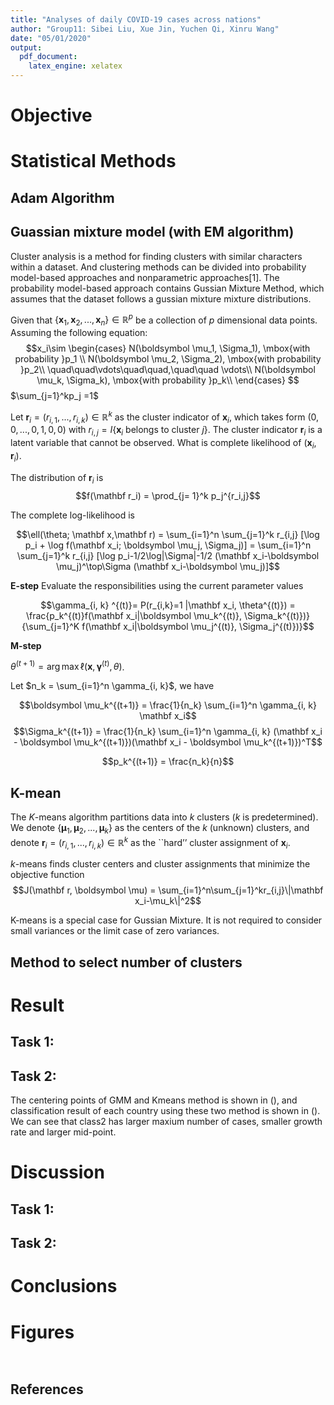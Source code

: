 ```yaml
---
title: "Analyses of daily COVID-19 cases across nations"
author: "Group11: Sibei Liu, Xue Jin, Yuchen Qi, Xinru Wang"
date: "05/01/2020"
output:
  pdf_document:
    latex_engine: xelatex
---
```


# Objective

# Statistical Methods 

## Adam Algorithm



## Guassian mixture model (with EM algorithm)

Cluster analysis is a method for finding clusters with similar characters within a dataset. And clustering methods can be divided into probability model-based approaches and nonparametric approaches[1]. The probability model-based approach contains Gussian Mixture Method, which assumes that the dataset follows a gussian mixture mixture distributions. 

Given that $\{\mathbf x_1,\mathbf x_2,...,\mathbf x_n \} \in \mathbb R^p$ be a collection of  $p$ dimensional data points. Assuming the following equation: 
$$x_i\sim
\begin{cases}
N(\boldsymbol \mu_1, \Sigma_1), \mbox{with probability }p_1 \\
N(\boldsymbol \mu_2, \Sigma_2), \mbox{with probability }p_2\\
\quad\quad\vdots\quad\quad,\quad\quad \vdots\\
N(\boldsymbol \mu_k, \Sigma_k), \mbox{with probability }p_k\\
\end{cases}
$$
$\sum_{j=1}^kp_j =1$

\vspace{10pt}

Let $\mathbf r_i = (r_{i,1},...,r_{i,k})\in \mathbb R^k$  as the cluster indicator of $\mathbf x_i$, which  takes form $(0, 0,...,0,1,0,0)$ with $r_{i,j} =I\{ \mathbf x_i\mbox{ belongs to  cluster } j\}$. The cluster indicator $\mathbf r_i$ is a latent variable that cannot be observed. What is complete likelihood of $(\mathbf x_i,\mathbf r_i)$. 

The distribution of $\mathbf r_i$ is $$f(\mathbf r_i) = \prod_{j= 1}^k p_j^{r_i,j}$$

The complete log-likelihood is 

$$\ell(\theta; \mathbf x,\mathbf r) = \sum_{i=1}^n \sum_{j=1}^k r_{i,j} [\log p_i + \log  f(\mathbf x_i; \boldsymbol \mu_j, \Sigma_j)] = \sum_{i=1}^n \sum_{j=1}^k r_{i,j} [\log p_i-1/2\log|\Sigma|-1/2 (\mathbf x_i-\boldsymbol \mu_j)^\top\Sigma (\mathbf x_i-\boldsymbol \mu_j)]$$

**E-step** Evaluate the responsibilities using the current parameter values

$$\gamma_{i, k} ^{(t)}= P(r_{i,k}=1 |\mathbf x_i,  \theta^{(t)}) =  
\frac{p_k^{(t)}f(\mathbf x_i|\boldsymbol \mu_k^{(t)}, \Sigma_k^{(t)})}
{\sum_{j=1}^K f(\mathbf x_i|\boldsymbol \mu_j^{(t)}, \Sigma_j^{(t)})}$$

**M-step** 

$\theta^{(t+1)} = \arg\max\ell( \mathbf{x}, \mathbf{\gamma}^{(t)}, \theta )$.

Let $n_k = \sum_{i=1}^n \gamma_{i, k}$, we have

$$\boldsymbol \mu_k^{(t+1)} = \frac{1}{n_k} \sum_{i=1}^n \gamma_{i, k} \mathbf x_i$$
$$\Sigma_k^{(t+1)} = \frac{1}{n_k} \sum_{i=1}^n \gamma_{i, k} (\mathbf x_i - \boldsymbol \mu_k^{(t+1)})(\mathbf x_i - \boldsymbol \mu_k^{(t+1)})^T$$

$$p_k^{(t+1)} = \frac{n_k}{n}$$

## K-mean

The $K$-means algorithm partitions data into $k$ clusters ($k$ is predetermined). We denote $\{\boldsymbol \mu_1, \boldsymbol \mu_2,...,\boldsymbol \mu_k\}$ as the  centers of the $k$ (unknown) clusters, and denote $\mathbf r_i = (r_{i,1},...,r_{i,k})\in \mathbb R^k$  as the ``hard'' cluster assignment of $\mathbf x_i$. 

$k$-means finds cluster centers and cluster assignments that minimize the objective function
$$J(\mathbf r, \boldsymbol \mu) = \sum_{i=1}^n\sum_{j=1}^kr_{i,j}\|\mathbf x_i-\mu_k\|^2$$

K-means is a special case for Gussian Mixture. It is not required to consider small variances or the limit case of zero variances.

## Method to select number of clusters

\begin{enumerate}
\item(1) The Elbow Method

Calculate the Within-Cluster-Sum of Squared Errors (WSS) for different values of k, and choose the k for which WSS becomes first starts to diminish.

\item(2) The Silhouette Method

The silhouette value measures how similar a point is to its own cluster (cohesion) compared to other clusters (separation).

\item(3) Gap Statistic Method

The idea of the Gap Statistic is to compare the within-cluster dispersion to its expectation under an
appropriate null reference distribution.

\end{enumerate}

# Result

## Task 1:

## Task 2:

The centering points of GMM and Kmeans method is shown in (\textbf{Fig. 1}), and classification result of each country using these two method is shown in (\textbf{Fig. 2}). We can see that class2 has larger maxium number of cases, smaller growth rate and larger mid-point. 

# Discussion

## Task 1: 

## Task 2:

# Conclusions


\clearpage

# Figures


```r

```

```r

```

## References
\begin{enumerate}
\item[1] Miin-ShenYang, Chien-YoLai, Chih-YingLin. "A robust EM clustering algorithm for Gaussian mixture models." Pattern Recognition (2012).
\item[2] Friedman, Jerome, et al. "Pathwise coordinate optimization." The annals of applied statistics 1.2 (2007): 302-332.
\end{enumerate}